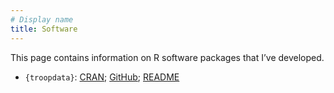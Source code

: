 ```yaml
---
# Display name
title: Software
---
```


This page contains information on R software packages that I've developed.


- `{troopdata}`: [CRAN](https://cran.r-project.org/package=troopdata); [GitHub](https://github.com/meflynn/troopdata); [README](troopdata-package/_index.Rmd)
